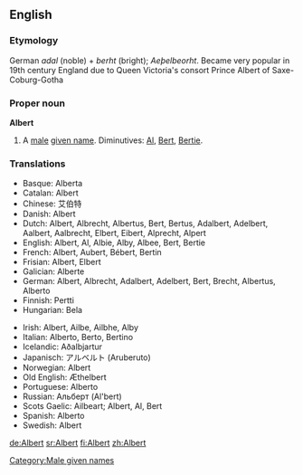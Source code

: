 ==English==

===Etymology===
German ''adal'' (noble) + ''berht'' (bright); {{ang}} ''Aeþelbeorht''. Became very popular in 19th century England due to Queen Victoria's consort Prince Albert of Saxe-Coburg-Gotha

===Proper noun===
'''Albert'''

# A [[male]] [[given name]].  Diminutives: [[Al]], [[Bert]], [[Bertie]].

===Translations===
{{top}}
*Basque: Alberta
*Catalan: Albert
*Chinese: 艾伯特 
*Danish: Albert
*Dutch: Albert, Albrecht, Albertus, Bert, Bertus, Adalbert, Adelbert, Aalbert, Aalbrecht, Elbert, Eibert, Alprecht, Alpert
*English: Albert, Al, Albie, Alby, Albee, Bert, Bertie
*French: Albert, Aubert, Bébert, Bertin
*Frisian: Albert, Elbert
*Galician: Alberte
*German: Albert, Albrecht, Adalbert, Adelbert, Bert, Brecht, Albertus, Alberto
*Finnish: Pertti
*Hungarian: Bela
{{mid}}
*Irish: Albert, Ailbe, Ailbhe, Alby
*Italian: Alberto, Berto, Bertino
*Icelandic: Aðalbjartur
*Japanisch: アルベルト (Aruberuto)
*Norwegian: Albert
*Old English: Æthelbert
*Portuguese: Alberto
*Russian: Альберт (Al'bert)
*Scots Gaelic: Ailbeart; Albert, Al, Bert
*Spanish: Alberto
*Swedish: Albert
{{bottom}}

[[Category:Male given names]]

[[de:Albert]]
[[sr:Albert]]
[[fi:Albert]]
[[zh:Albert]]